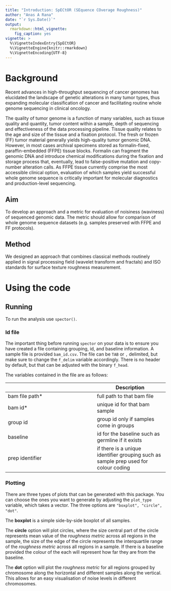 ```yaml
---
title: "Introduction: SpECtOR (SEquence COverage Roughness)"
author: "Anas A Rana"
date: "`r Sys.Date()`"
output:
  rmarkdown::html_vignette:
    fig_caption: yes
vignette: >
  %\VignetteIndexEntry{SpECtOR}
  %\VignetteEngine{knitr::rmarkdown}
  %\VignetteEncoding{UTF-8}
---
```


# Background

Recent advances in high-throughput sequencing of cancer genomes has elucidated the landscape of genetic alterations in many tumor types, thus expanding molecular classification of cancer and facilitating routine whole genome sequencing in clinical oncology.

The quality of tumor genome is a function of many variables, such as tissue quality and quantity, tumor content within a sample, depth of sequencing and effectiveness of the data processing pipeline. Tissue quality relates to the age and size of the tissue and a fixation protocol. The fresh or frozen (FF) tumor material generally yields high-quality tumor genomic DNA. However, in most cases archival specimens stored as formalin-fixed, paraffin-embedded (FFPE) tissue blocks. Formalin can fragment the genomic DNA and introduce chemical modifications during the fixation and storage process that, eventually, lead to false-positive mutation and copy-number alteration calls. As FFPE tissue currently comprise the most accessible clinical option, evaluation of which samples yield successful whole genome sequence is critically important for molecular diagnostics and production-level sequencing.

## Aim

To develop an approach and a metric for evaluation of noisiness (waviness) of sequenced genomic data. The metric should allow for comparison of whole genome sequence datasets (e.g. samples preserved with FFPE and FF protocols).

## Method

We designed an approach that combines classical methods routinely applied in signal processing field (wavelet transform and fractals) and ISO standards for surface texture roughness measurement.

# Using the code

## Running

To run the analysis use `spector()`.

### Id file

The important thing before running `spector` on  your data is to ensure you have created a file containing grouping, id, and baseline information. A sample file is provided `bam_id.csv`. The file can be `TAB` or `,` delimited, but make sure to change the `f_delim` variable accordingly. There is no header by default, but that can be adjusted with the binary `f_head`.

The variables contained in the file are as follows:

|                 | Description                                                                         |
| :----           | ----                                                                                |
| bam file path*  | full path to that bam file                                                          |
| bam id*         | unique id for that bam sample                                                       |
| group id        | group id only if samples come in groups                                             |
| baseline        | id for the baseline such as germline if it exists                                   |
| prep identifier | if there is a unique identifier grouping such as sample prep used for colour coding |

### Plotting

There are three types of plots that can be generated with this package. You can choose the ones you want to generate by adjusting the `plot_type` variable, which takes a vector. The three options are `"boxplot", "circle", "dot"`.

The __boxplot__ is a simple side-by-side boxplot of all samples.

The __circle__ option will plot circles, where the size central part of the circle represents mean value of the _roughness metric_ across all regions in the sample, the size of the edge of the circle represents the interquartile range of the _roughness metric_ across all regions in a sample. If there is a baseline provided the colour of the each will represent how far they are from the baseline.

The __dot__ option will plot the _roughness metric_ for all regions grouped by chromosome along the horizontal and different samples along the vertical. This allows for an easy visualisation of noise levels in different chromosomes.

